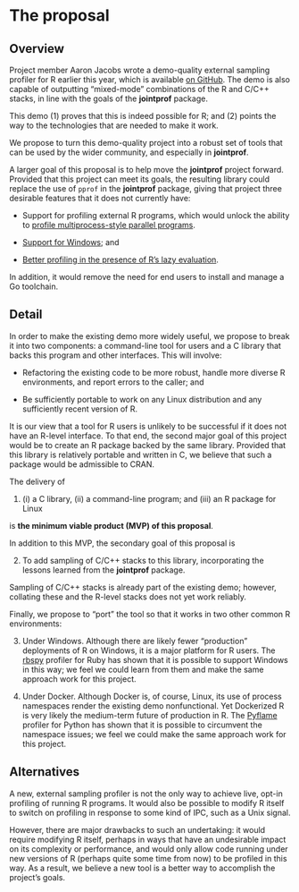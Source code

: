 # The proposal
<!--
This is where the proposal should be outlined. 
-->

## Overview
<!--
At a high-level address what your proposal is and how it will address the problem identified. Highlight any benefits to the R Community that follow from solving the problem. This should be your most compelling section.
-->

Project member Aaron Jacobs wrote a demo-quality external sampling profiler for R
earlier this year, which is available [on GitHub](https://github.com/atheriel/rtrace).
The demo is also capable of outputting "mixed-mode" combinations of the R and
C/C++ stacks, in line with the goals of the **jointprof** package.

This demo (1) proves that this is indeed possible for R; and (2) points the way
to the technologies that are needed to make it work.

We propose to turn this demo-quality project into a robust set of tools that can
be used by the wider community, and especially in **jointprof**.

A larger goal of this proposal is to help move the **jointprof** project
forward. Provided that this project can meet its goals, the resulting library
could replace the use of `pprof` in the **jointprof** package, giving that
project three desirable features that it does not currently have:

* Support for profiling external R programs, which would unlock the ability to
  [profile multiprocess-style parallel programs](https://github.com/r-prof/jointprof/issues/10).

* [Support for Windows](https://github.com/r-prof/jointprof/issues/29); and

* [Better profiling in the presence of R's lazy evaluation](https://github.com/r-prof/jointprof/issues/34).

In addition, it would remove the need for end users to install and manage a Go
toolchain.

## Detail
<!--
Go into more detail about the specifics of the project and it delivers against the problem.

Depending on project type the detail section should include:

 - [ ] Minimum Viable Product
 - [ ] Architecture
 - [ ] Assumptions
-->

In order to make the existing demo more widely useful, we propose to break it
into two components: a command-line tool for users and a C library that backs
this program and other interfaces. This will involve:

* Refactoring the existing code to be more robust, handle more diverse R
  environments, and report errors to the caller; and

* Be sufficiently portable to work on any Linux distribution and any
  sufficiently recent version of R.

It is our view that a tool for R users is unlikely to be successful if it does
not have an R-level interface. To that end, the second major goal of this
project would be to create an R package backed by the same library. Provided
that this library is relatively portable and written in C, we believe that such
a package would be admissible to CRAN.

The delivery of

<!-- > \(1) a C library, (2) a command-line program; and (3) an R package for Linux -->
<!-- > that supports sampling R stacks -->
1. \(i) a C library, (ii) a command-line program; and (iii) an R package for
   Linux

is **the minimum viable product (MVP) of this proposal**.

In addition to this MVP, the secondary goal of this proposal is

<!-- > to add sampling of C/C++ stacks to this library, incorporating the lessons -->
<!-- > learned from the **jointprof** package -->
2. To add sampling of C/C++ stacks to this library, incorporating the lessons
   learned from the **jointprof** package.

Sampling of C/C++ stacks is already part of the existing demo; however,
collating these and the R-level stacks does not yet work reliably.

Finally, we propose to "port" the tool so that it works in two other common R
environments:

3. Under Windows. Although there are likely fewer "production" deployments of R
   on Windows, it is a major platform for R users. The
   [rbspy](https://rbspy.github.io/) profiler for Ruby has shown that it is
   possible to support Windows in this way; we feel we could learn from them and
   make the same approach work for this project.

4. Under Docker. Although Docker is, of course, Linux, its use of process
   namespaces render the existing demo nonfunctional. Yet Dockerized R is very
   likely the medium-term future of production in R. The
   [Pyflame](https://github.com/uber/pyflame) profiler for Python has shown that
   it is possible to circumvent the namespace issues; we feel we could make the
   same approach work for this project.

## Alternatives

A new, external sampling profiler is not the only way to achieve live, opt-in
profiling of running R programs. It would also be possible to modify R itself to
switch on profiling in response to some kind of IPC, such as a Unix signal.

However, there are major drawbacks to such an undertaking: it would require
modifying R itself, perhaps in ways that have an undesirable impact on its
complexity or performance, and would only allow code running under new versions
of R (perhaps quite some time from now) to be profiled in this way. As a result,
we believe a new tool is a better way to accomplish the project's goals.
